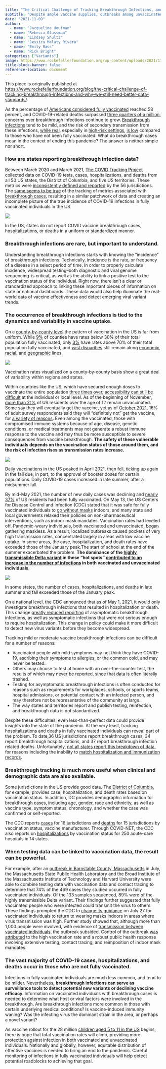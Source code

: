 ```yaml
---
title: "The Critical Challenge of Tracking Breakthrough Infections, and Why We Still Need Better Data Standards"
subtitle: "Despite ample vaccine supplies, outbreaks among unvaccinated populations in the US and the appearance of the Delta variant promote infection in fully vaccinated individuals. These breakthrough infections must be carefully tracked."
date: "2021-11-09"
author: 
  - name: "Jacqueline Houtman"
  - name: "Rebecca Glassman"
  - name: "Lindsey Shultz"
  - name: "Jessica Malaty Rivera"
  - name: "Emily Bass"
  - name: "Rick Bright"
categories: ["Variants"]
image: https://www.rockefellerfoundation.org/wp-content/uploads/2021/11/2-1440x793.png
title-block-banner: false
reference-location: document
---
```


::: {.callout-note}
This piece is originally published at [https://www.rockefellerfoundation.org/blog/the-critical-challenge-of-tracking-breakthrough-infections-and-why-we-still-need-better-data-standards/](https://www.rockefellerfoundation.org/blog/the-critical-challenge-of-tracking-breakthrough-infections-and-why-we-still-need-better-data-standards/)
:::

As the percentage of [Americans considered fully vaccinated](https://www.nytimes.com/interactive/2021/us/covid-cases.html) reached 58 percent, and COVID-19-related deaths surpassed [three quarters of a million]( https://www.nytimes.com/interactive/2021/us/covid-cases.html), concerns over breakthrough infections continue to grow. [Breakthrough infections](https://www.rockefellerfoundation.org/blog/the-u-s-can-lead-the-way-in-vaccine-breakthrough-reporting-will-it-squander-this-opportunity/) tend to be mild, and the risk of secondary transmission from these infections, [while real](https://www.channelnewsasia.com/singapore/covid-19-changi-airport-cluster-timeline-1393701), especially in [high-risk settings](https://www.cdc.gov/mmwr/volumes/70/wr/mm7031e2.htm), [is low](https://www.theatlantic.com/ideas/archive/2021/09/the-vaccinated-arent-just-as-likely-to-spread-covid/620161/) compared to those who have not been fully vaccinated. What do breakthrough cases mean in the context of ending this pandemic? The answer is neither simple nor short. 

### How are states reporting breakthrough infection data?

Between March 2020 and March 2021, [The COVID Tracking Project](https://covidtracking.com/) collected data on COVID-19 tests, cases, hospitalizations, and deaths from all 50 US states, the District of Columbia, and five US territories. These metrics were [inconsistently defined and reported](https://covidtracking.com/analysis-updates/five-major-metrics-covid-19-data) by the 56 jurisdictions. The [same seems to be true](https://coronavirus.jhu.edu/pandemic-data-initiative/data-outlook/the-state-of-state-level-breakthrough-case-reporting) of the tracking of metrics associated with [breakthrough cases](https://www.rockefellerfoundation.org/blog/the-u-s-can-lead-the-way-in-vaccine-breakthrough-reporting-will-it-squander-this-opportunity/), resulting in a similar patchwork of data and creating an incomplete picture of the true incidence of COVID-19 infections in fully vaccinated individuals in the US. 

::: {#fig-1 .column-page-right}

![](https://www.rockefellerfoundation.org/wp-content/uploads/2021/11/1-1-2048x1128.png)

In the US, states do not report COVID vaccine breakthrough cases, hospitalizations, or deaths in a uniform or standardized manner.

:::

### Breakthrough infections are rare, but important to understand.

Understanding breakthrough infections starts with knowing the “incidence” of breakthrough infections. Technically, incidence is the rate, or frequency of a disease in a select period of time. In order to properly calculate incidence, widespread testing--both diagnostic and viral genome sequencing--is critical, as well as the ability to link a positive test to the vaccination status of the individual. Right now, there isn’t a clear or standardized approach to linking these important pieces of information on state or national dashboards. These data would also help illuminate the real-world data of vaccine effectiveness and detect emerging viral variant trends. 

### The occurrence of breakthrough infections is tied to the dynamics and variability in vaccine uptake.

On a [county-by-county level](https://www.nytimes.com/interactive/2020/us/covid-19-vaccine-doses.html#vulnerable) the pattern of vaccination in the US is far from uniform. While [9%](https://covid.cdc.gov/covid-data-tracker/#county-view) of counties have rates below 30% of their total population fully vaccinated, only [3%](https://covid.cdc.gov/covid-data-tracker/#county-view) have rates above 70% of their total population fully vaccinated, and [vast disparities](https://www.kff.org/coronavirus-covid-19/issue-brief/latest-data-on-covid-19-vaccinations-race-ethnicity/) still remain along [economic](https://www.cdc.gov/mmwr/volumes/70/wr/mm7022e1.htm?s_cid=mm7022e1_w), [racial](https://www.kff.org/coronavirus-covid-19/issue-brief/latest-data-on-covid-19-vaccinations-race-ethnicity/), and [geographic](https://www.cdc.gov/mmwr/volumes/70/wr/mm7020e3.htm) lines. 

::: {#fig-2 .column-page-right}

![](https://www.rockefellerfoundation.org/wp-content/uploads/2021/11/2-2048x1128.png)

Vaccination rates visualized on a county-by-county basis show a great deal of variability within regions and states.

:::

Within countries like the US, which have secured enough doses to vaccinate the entire population [three times over](https://www.nytimes.com/2021/09/21/opinion/sunday/covid-vaccine-world.html?referringSource=articleShare), [accessibility can still be difficult](https://www.washingtonpost.com/health/2021/09/23/covid-unvaccinated-but-willing/) at the individual or local level. As of the beginning of November, [more than 21%](https://covid.cdc.gov/covid-data-tracker/#vaccinations_vacc-total-admin-rate-total) of US residents over the age of 12 remain unvaccinated. Some say they will eventually get the vaccine, yet as of [October 2021](https://www.kff.org/coronavirus-covid-19/poll-finding/kff-covid-19-vaccine-monitor-october-2021/), 16% of adult survey respondents said they will “definitely not” get the vaccine, for [a variety of reasons](https://www.vox.com/2021/6/2/22463223/covid-19-vaccine-hesitancy-reasons-why). Even among the vaccinated, those with compromised immune systems because of age, disease, genetic conditions, or medical treatments may not generate a robust immune response to the vaccine and may thus be more susceptible to severe consequences from vaccine breakthrough. **The safety of these vulnerable individuals depends on the vaccination status of those around them, and the risk of infection rises as transmission rates increase. **

::: {#fig-3 .column-page-right}

![](https://www.rockefellerfoundation.org/wp-content/uploads/2021/11/3-2048x1128.png)

Daily vaccinations in the US peaked in April 2021, then fell, ticking up again in the fall due, in part, to the approval of booster doses for certain populations. Daily COVID-19 cases increased in late summer, after a midsummer lull.

:::

By mid-May 2021, the number of new daily cases was declining and [nearly 37%](https://ourworldindata.org/us-states-vaccinations) of US residents had been fully vaccinated. On May 13, the US Centers for Disease Control and Infection (CDC) stated that it was safe for fully vaccinated individuals to [go without masks](https://www.reuters.com/world/us/cdc-ease-mask-guidance-vaccinated-people-sources-2021-05-13/) indoors, and many state and local governments relaxed their policies on non-pharmaceutical interventions, such as indoor mask mandates. Vaccination rates had leveled off. Pandemic-weary individuals, both vaccinated and unvaccinated, began gathering maskless. As a result, localized outbreaks caused pockets of very high transmission rates, concentrated largely in areas with low vaccine uptake. In some areas, the case, hospitalization, and death rates have exceeded those of the January peak.The start of school at the end of the summer exacerbated the problem. **The dominance of the [highly transmissible Delta variant](https://www.rockefellerfoundation.org/blog/making-sense-of-variants-they-all-deserve-attention-a-few-merit-concern/) in these “hot spots” [contributed to an increase in the number of infections](https://www.nejm.org/doi/full/10.1056/nejmoa2108891) in both vaccinated and unvaccinated individuals. **

::: {#fig-4 .column-page-right}

![](https://www.rockefellerfoundation.org/wp-content/uploads/2021/11/ptc1a-viz4-final-1440@2x-sm-2048x1128.png)

In some states, the number of cases, hospitalizations, and deaths in late summer and fall exceeded those of the January peak.

:::

On a national level, the CDC announced that as of May 1, 2021, it would only investigate breakthrough infections that resulted in hospitalization or death. This change [greatly reduced reporting](https://www.rockefellerfoundation.org/blog/the-u-s-can-lead-the-way-in-vaccine-breakthrough-reporting-will-it-squander-this-opportunity/) of asymptomatic breakthrough infections, as well as symptomatic infections that were not serious enough to require hospitalization. This change in policy could make it more difficult to detect new virus variants before they become widespread.

Tracking mild or moderate vaccine breakthrough infections can be difficult for a number of reasons: 



* Vaccinated people with mild symptoms may not think they have COVID-19, ascribing their symptoms to allergies, or the common cold, and may never be tested. 
* Others may choose to test at home with an over-the-counter test, the results of which may never be reported, since that data is often literally trashed. 
* Testing for asymptomatic breakthrough infections is often conducted for reasons such as requirements for workplaces, schools, or sports teams, hospital admissions, or potential contact with an infected person, and may therefore not be representative of the community at large. 
* The way states and territories report and publish testing, reinfection, and breakthrough data is not standardized. 

Despite these difficulties, even less-than-perfect data could provide insights into the state of the pandemic. At the very least, tracking hospitalizations and deaths in fully vaccinated individuals can reveal part of the problem. To date,36 US jurisdictions report breakthrough cases, 34 report breakthrough hospitalizations, and 37 report breakthrough infection related deaths. Unfortunately, [not all states report this breakdown of data](https://www.washingtonpost.com/opinions/2021/10/18/racial-disparities-may-be-emerging-breakthrough-infections-we-must-track-them-better/), for reasons including the inability to [match hospitalization and immunization records](https://www.politico.com/news/2021/08/25/cdc-pandemic-limited-data-breakthroughs-506823). 

### Breakthrough tracking is much more useful when clinical and demographic data are also available.
Some jurisdictions in the US provide good data. The [District of Columbia](https://coronavirus.dc.gov/data/vaccination), for example, provides case, hospitalization, and death rates based on vaccination status. In addition, DC provides demographic information for breakthrough cases, including age, gender, race and ethnicity, as well as vaccine type, symptom status, chronology, and whether the case was confirmed or self-reported. 

The CDC reports [cases](https://covid.cdc.gov/covid-data-tracker/#rates-by-vaccine-status) for 16 jurisdictions and [deaths](https://covid.cdc.gov/covid-data-tracker/#rates-by-vaccine-status) for 15 jurisdictions by vaccination status, vaccine manufacturer. Through COVID-NET, the CDC also reports on [hospitalizations](https://covid.cdc.gov/covid-data-tracker/#covidnet-hospitalizations-vaccination) by vaccination status for 250 acute-care hospitals in 14 states. 

### When testing data can be linked to vaccination data, the result can be powerful.
For example, after an [outbreak in Barnstable County, Massachusetts](https://www.cdc.gov/mmwr/volumes/70/wr/mm7031e2.htm#contribAff) in July, the Massachusetts State Public Health Laboratory and the Broad Institute of the Massachusetts Institute of Technology and Harvard University were able to combine testing data with vaccination data and contact tracing to determine that 74% of the 469 cases they studied occurred in fully vaccinated individuals. Of the 133 samples sequenced, 89% were of the highly transmissible Delta variant. Their findings further suggested that fully vaccinated people who were infected could transmit the virus to others. These findings prompted the CDC to [change its guidance](https://www.reuters.com/world/us/cdc-set-unveil-revised-mask-guidance-vaccinated-americans-sources-2021-07-27/) on July 27 for vaccinated individuals to return to wearing masks indoors in areas where virus transmission was high. Further study showed that, although more than 1,000 people were involved, with evidence of [transmission between vaccinated individuals](https://www.medrxiv.org/content/10.1101/2021.10.20.21265137v1), the outbreak subsided. Control of the outbreak [was attributed](https://www.bostonglobe.com/2021/10/21/metro/new-study-reveals-why-provincetown-did-not-become-covid-superspreader/) to the high vaccination rate and a robust public health response involving extensive testing, contact tracing, and reimposition of indoor mask mandates.

### The vast majority of COVID-19 cases, hospitalizations, and deaths occur in those who are not fully vaccinated. 
Infections in fully vaccinated individuals are much less common, and tend to be milder. Nevertheless, **breakthrough infections can serve as surveillance tools to detect potential new variants or declining vaccine efficacy. **Information on vaccinated individuals with breakthrough cases is needed to determine what host or viral factors were involved in the breakthrough. Are breakthrough infections more common in those with certain underlying medical conditions? Is vaccine-induced immunity waning? Was the infecting virus the dominant strain in the area, or perhaps a novel variant? 

As vaccine rollout for the 28 million [children aged 5 to 11 in the US](https://www.cdc.gov/media/releases/2021/s1102-PediatricCOVID-19Vaccine.html) begins, there is hope that total vaccination rates will climb, providing more protection against infection in both vaccinated and unvaccinated individuals. Nationally and globally, however, equitable distribution of effective vaccines is needed to bring an end to the pandemic. Careful monitoring of infections in fully vaccinated individuals will help detect potential roadblocks to achieving that goal.